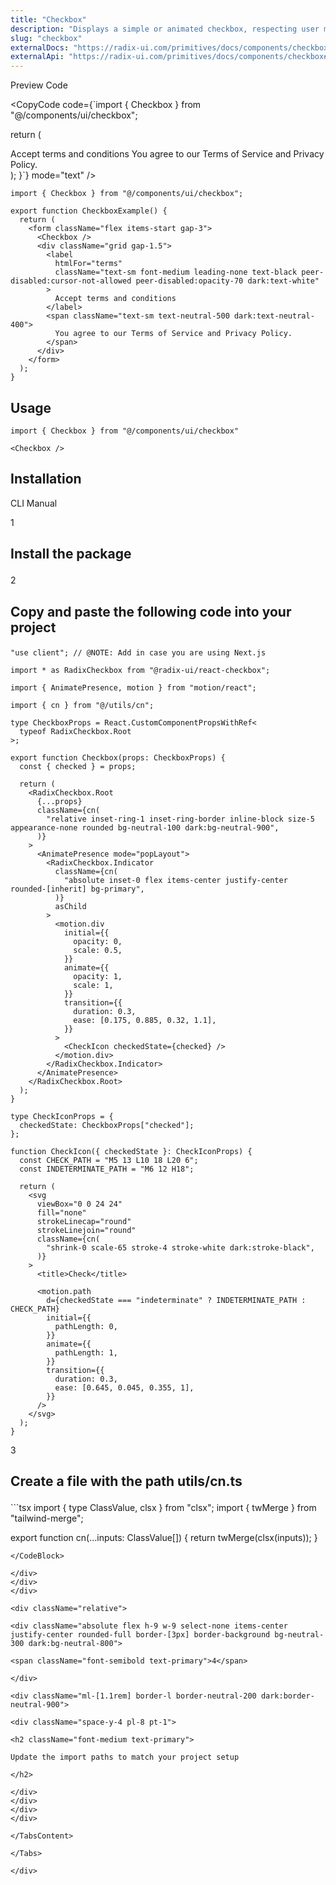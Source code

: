 ```yaml
---
title: "Checkbox"
description: "Displays a simple or animated checkbox, respecting user motion preferences."
slug: "checkbox"
externalDocs: "https://radix-ui.com/primitives/docs/components/checkbox"
externalApi: "https://radix-ui.com/primitives/docs/components/checkbox#api-reference"
---
```


<Tabs defaultValue="preview">

<div className="flex items-center justify-between border-b dark:border-neutral-800/60 border-neutral-300/50 pr-3">

<TabsList>
	<TabsTrigger value="preview">Preview</TabsTrigger>
	<TabsTrigger value="code">Code</TabsTrigger>
</TabsList>

<CopyCode 
	code={`import { Checkbox } from "@/components/ui/checkbox";

  return (
    <form className="flex items-start gap-3">
      <Checkbox />
      <div className="grid gap-1.5">
        <label
          htmlFor="terms"
          className="text-sm font-medium leading-none text-black peer-disabled:cursor-not-allowed peer-disabled:opacity-70 dark:text-white"
        >
          Accept terms and conditions
        </label>
        <span className="text-sm text-neutral-500 dark:text-neutral-400">
          You agree to our Terms of Service and Privacy Policy.
        </span>
      </div>
    </form>
  );
}`}
	mode="text"
/>

</div>

<TabsContent value="preview">

<ComponentView className="h-[350px] flex items-center justify-center">

<CheckboxExample />

</ComponentView>

</TabsContent>

<TabsContent value="code">

<CodeBlock className="h-[350px]" contentClassName="h-full">

```tsx
import { Checkbox } from "@/components/ui/checkbox";

export function CheckboxExample() {
  return (
    <form className="flex items-start gap-3">
      <Checkbox />
      <div className="grid gap-1.5">
        <label
          htmlFor="terms"
          className="text-sm font-medium leading-none text-black peer-disabled:cursor-not-allowed peer-disabled:opacity-70 dark:text-white"
        >
          Accept terms and conditions
        </label>
        <span className="text-sm text-neutral-500 dark:text-neutral-400">
          You agree to our Terms of Service and Privacy Policy.
        </span>
      </div>
    </form>
  );
}
```

</CodeBlock>

</TabsContent>

</Tabs>

<div className="space-y-2 pt-4">

<div className="pb-3 border-b dark:border-neutral-800/60 border-neutral-300/50">

## Usage

</div>

<CodeBlock className="mt-6" contentClassName="h-fit">

```tsx
import { Checkbox } from "@/components/ui/checkbox"
```
</CodeBlock>

<CodeBlock className="mt-4" contentClassName="h-fit">

```tsx
<Checkbox />
```
</CodeBlock>

</div>

<div className="space-y-2 pt-4">

## Installation

<Tabs defaultValue="cli">

<div className="flex items-center justify-between border-b dark:border-neutral-800/60 border-neutral-300/50 pr-3">

<TabsList>
	<TabsTrigger value="cli">CLI</TabsTrigger>
	<TabsTrigger value="manual">Manual</TabsTrigger>
</TabsList>

</div>

<TabsContent value="cli">

<CommandBlock 
	npmCommand="npx @luxeui/ui add checkbox" 
	pnpmCommand="pnpm dlx @luxeui/ui add checkbox" 
	yarnCommand="npx @luxeui/ui add checkbox" 
	bunCommand="bunx --bun @luxeui/ui add checkbox" 
/>

</TabsContent>

<TabsContent value="manual">

<div>

<div className="relative">

<div className="absolute flex h-9 w-9 select-none items-center justify-center rounded-full border-[3px] border-background bg-neutral-300 dark:bg-neutral-800">
	<span className="font-semibold text-primary">1</span>
</div>

<div className="ml-[1.1rem] border-l border-neutral-200 dark:border-neutral-900">
	
<div className="space-y-4 pb-10 pl-8 pt-1">

<h2 className="font-medium text-primary">

Install the package

</h2>

<CommandBlock 
	npmCommand="npm install motion @radix-ui/react-checkbox clsx tailwind-merge" 
	pnpmCommand="pnpm add motion @radix-ui/react-checkbox clsx tailwind-merge" 
	yarnCommand="yarn add motion @radix-ui/react-checkbox clsx tailwind-merge" 
	bunCommand="bun add motion @radix-ui/react-checkbox clsx tailwind-merge" 
/>

</div>
</div>
</div>

<div className="relative">

<div className="absolute flex h-9 w-9 select-none items-center justify-center rounded-full border-[3px] border-background bg-neutral-300 dark:bg-neutral-800">
	<span className="font-semibold text-primary">2</span>
</div>

<div className="ml-[1.1rem] border-l border-neutral-200 dark:border-neutral-900">
	
<div className="space-y-4 pb-10 pl-8 pt-1">

<h2 className="font-medium text-primary">

Copy and paste the following code into your project

</h2>

<CodeBlock fileName="checkbox.tsx">

```tsx
"use client"; // @NOTE: Add in case you are using Next.js

import * as RadixCheckbox from "@radix-ui/react-checkbox";

import { AnimatePresence, motion } from "motion/react";

import { cn } from "@/utils/cn";

type CheckboxProps = React.CustomComponentPropsWithRef<
  typeof RadixCheckbox.Root
>;

export function Checkbox(props: CheckboxProps) {
  const { checked } = props;

  return (
    <RadixCheckbox.Root
      {...props}
      className={cn(
        "relative inset-ring-1 inset-ring-border inline-block size-5 appearance-none rounded bg-neutral-100 dark:bg-neutral-900",
      )}
    >
      <AnimatePresence mode="popLayout">
        <RadixCheckbox.Indicator
          className={cn(
            "absolute inset-0 flex items-center justify-center rounded-[inherit] bg-primary",
          )}
          asChild
        >
          <motion.div
            initial={{
              opacity: 0,
              scale: 0.5,
            }}
            animate={{
              opacity: 1,
              scale: 1,
            }}
            transition={{
              duration: 0.3,
              ease: [0.175, 0.885, 0.32, 1.1],
            }}
          >
            <CheckIcon checkedState={checked} />
          </motion.div>
        </RadixCheckbox.Indicator>
      </AnimatePresence>
    </RadixCheckbox.Root>
  );
}

type CheckIconProps = {
  checkedState: CheckboxProps["checked"];
};

function CheckIcon({ checkedState }: CheckIconProps) {
  const CHECK_PATH = "M5 13 L10 18 L20 6";
  const INDETERMINATE_PATH = "M6 12 H18";

  return (
    <svg
      viewBox="0 0 24 24"
      fill="none"
      strokeLinecap="round"
      strokeLinejoin="round"
      className={cn(
        "shrink-0 scale-65 stroke-4 stroke-white dark:stroke-black",
      )}
    >
      <title>Check</title>

      <motion.path
        d={checkedState === "indeterminate" ? INDETERMINATE_PATH : CHECK_PATH}
        initial={{
          pathLength: 0,
        }}
        animate={{
          pathLength: 1,
        }}
        transition={{
          duration: 0.3,
          ease: [0.645, 0.045, 0.355, 1],
        }}
      />
    </svg>
  );
}
```

</CodeBlock>

</div>
</div>
</div>

<div className="relative">

<div className="absolute flex h-9 w-9 select-none items-center justify-center rounded-full border-[3px] border-background bg-neutral-300 dark:bg-neutral-800">
	<span className="font-semibold text-primary">3</span>
</div>

<div className="ml-[1.1rem] border-l border-neutral-200 dark:border-neutral-900">
	
<div className="space-y-4 pb-10 pl-8 pt-1">

<h2 className="font-medium text-primary">

Create a file with the path <CodeHighlight>utils/cn.ts</CodeHighlight>

</h2>

<CodeBlock fileName="utils/cn.ts" customFilePath="utils/cn.ts" contentClassName="h-fit">
```tsx
import { type ClassValue, clsx } from "clsx";
import { twMerge } from "tailwind-merge";

export function cn(...inputs: ClassValue[]) {
  return twMerge(clsx(inputs));
}
```
</CodeBlock>

</div>
</div>
</div>

<div className="relative">

<div className="absolute flex h-9 w-9 select-none items-center justify-center rounded-full border-[3px] border-background bg-neutral-300 dark:bg-neutral-800">
	
<span className="font-semibold text-primary">4</span>

</div>

<div className="ml-[1.1rem] border-l border-neutral-200 dark:border-neutral-900">

<div className="space-y-4 pl-8 pt-1">

<h2 className="font-medium text-primary">

Update the import paths to match your project setup

</h2>

</div>
</div>
</div>
</div>

</TabsContent>

</Tabs>

</div>